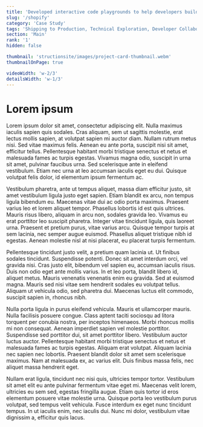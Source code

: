 ```yaml
---
title: 'Developed interactive code playgrounds to help developers build Shopify apps'
slug: '/shopify'
category: 'Case Study'
tags: 'Shipping to Production, Technical Exploration, Developer Collaboration'
section: 'Main'
rank: '1'
hidden: false

thumbnail: 'structionsite/images/project-card-thumbnail.webm'
thumbnailOnPage: true

videoWidth: 'w-2/3'
detailsWidth: 'w-1/3'
---
```


# Lorem ipsum

Lorem ipsum dolor sit amet, consectetur adipiscing elit. Nulla maximus iaculis sapien quis sodales. Cras aliquam, sem ut sagittis molestie, erat lectus mollis sapien, at volutpat sapien mi auctor diam. Nullam rutrum metus nisi. Sed vitae maximus felis. Aenean eu ante porta, suscipit nisi sit amet, efficitur tellus. Pellentesque habitant morbi tristique senectus et netus et malesuada fames ac turpis egestas. Vivamus magna odio, suscipit in urna sit amet, pulvinar faucibus urna. Sed scelerisque ante in eleifend vestibulum. Etiam nec urna at leo accumsan iaculis eget eu dui. Quisque volutpat felis dolor, id elementum ipsum fermentum ac.

Vestibulum pharetra, ante ut tempus aliquet, massa diam efficitur justo, sit amet vestibulum ligula justo eget sapien. Etiam blandit ex arcu, non tempus ligula bibendum eu. Maecenas vitae dui ac odio porta maximus. Praesent varius leo et lorem aliquet tempor. Phasellus lobortis id est quis ultrices. Mauris risus libero, aliquam in arcu non, sodales gravida leo. Vivamus eu erat porttitor leo suscipit pharetra. Integer vitae tincidunt ligula, quis laoreet urna. Praesent et pretium purus, vitae varius arcu. Quisque tempor turpis at sem lacinia, nec semper augue euismod. Phasellus aliquet tristique nibh id egestas. Aenean molestie nisl at nisi placerat, eu placerat turpis fermentum.

Pellentesque tincidunt justo velit, a pretium quam lacinia ut. Ut finibus sodales tincidunt. Suspendisse potenti. Donec sit amet interdum orci, vel gravida nisi. Cras justo elit, bibendum vel sapien eu, accumsan iaculis risus. Duis non odio eget ante mollis varius. In et leo porta, blandit libero id, aliquet metus. Mauris venenatis venenatis enim eu gravida. Sed at euismod magna. Mauris sed nisi vitae sem hendrerit sodales eu volutpat tellus. Aliquam ut vehicula odio, sed pharetra dui. Maecenas luctus elit commodo, suscipit sapien in, rhoncus nibh.

Nulla porta ligula in purus eleifend vehicula. Mauris et ullamcorper mauris. Nulla facilisis posuere congue. Class aptent taciti sociosqu ad litora torquent per conubia nostra, per inceptos himenaeos. Morbi rhoncus mollis mi non consequat. Aenean imperdiet sapien vel molestie porttitor. Suspendisse sed porttitor dui, sit amet porttitor libero. Vestibulum auctor luctus auctor. Pellentesque habitant morbi tristique senectus et netus et malesuada fames ac turpis egestas. Aliquam erat volutpat. Aliquam lacinia nec sapien nec lobortis. Praesent blandit dolor sit amet sem scelerisque maximus. Nam at malesuada ex, ac varius elit. Duis finibus massa felis, nec aliquet massa hendrerit eget.

Nullam erat ligula, tincidunt nec nisi quis, ultricies tempor tortor. Vestibulum sit amet elit eu ante pulvinar fermentum vitae eget mi. Maecenas velit lorem, ultricies eu sem sed, egestas fringilla augue. Etiam quis tortor id eros elementum posuere vitae molestie urna. Quisque porta leo vestibulum purus volutpat, sed tempus velit vehicula. Fusce interdum ex eget nunc tincidunt tempus. In ut iaculis enim, nec iaculis dui. Nunc mi dolor, vestibulum vitae dignissim a, efficitur quis lacus.